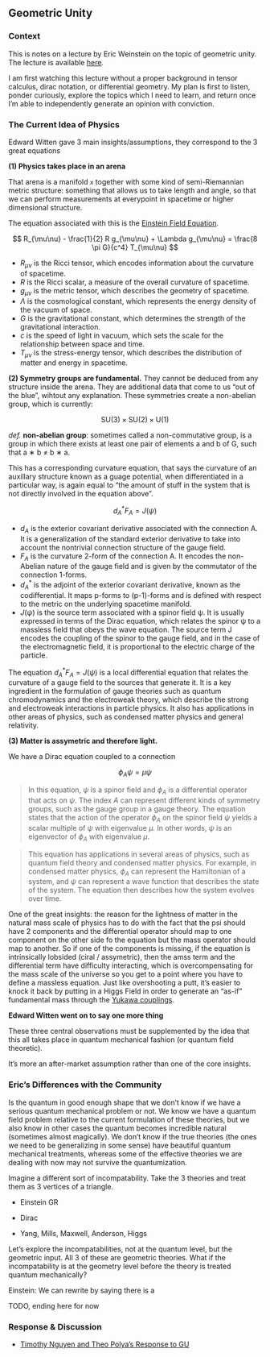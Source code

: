 <!-- ---
title: Geometric Unity
description: Eric Weinstein's Unification Effort
--- -->

## Geometric Unity

### Context

This is notes on a lecture by Eric Weinstein on the topic of geometric unity. The lecture is available [here](https://www.youtube.com/watch?v=QZQZQZQZQZQ).

I am first watching this lecture without a proper background in tensor calculus, dirac notation, or differential geometry. My plan is first to listen, ponder curiously, explore the topics which I need to learn, and return once I'm able to independently generate an opinion with conviction.

### The Current Idea of Physics

Edward Witten gave 3 main insights/assumptions, they correspond to the 3 great equations

**(1) Physics takes place in an arena**

That arena is a manifold `x` together with some kind of semi-Riemannian metric structure: something that allows us to take length and angle, so that we can perform measurements at everypoint in spacetime or higher dimensional structure.

The equation associated with this is the [Einstein Field Equation](../relativity/index.qmd#einstein-field-equation).

$$ R_{\mu\nu} - \frac{1}{2} R g_{\mu\nu} + \Lambda g_{\mu\nu} = \frac{8 \pi G}{c^4} T_{\mu\nu} $$

- $R_{\mu\nu}$ is the Ricci tensor, which encodes information about the curvature of spacetime.
- $R$ is the Ricci scalar, a measure of the overall curvature of spacetime.
- $g_{\mu\nu}$ is the metric tensor, which describes the geometry of spacetime.
- $\Lambda$ is the cosmological constant, which represents the energy density of the vacuum of space.
- $G$ is the gravitational constant, which determines the strength of the gravitational interaction.
- $c$ is the speed of light in vacuum, which sets the scale for the relationship between space and time.
- $T_{\mu\nu}$ is the stress-energy tensor, which describes the distribution of matter and energy in spacetime.

**(2) Symmetry groups are fundamental.**
They cannot be deduced from any structure inside the arena. They are additional data that come to us "out of the blue", wihtout any explanation. These symmetries create a non-abelian group, which is currently:

$$\mathrm{SU}(3) \times \mathrm{SU}(2) \times \mathrm{U}(1)$$

*def.* **non-abelian group**: sometimes called a non-commutative group, is a group in which there exists at least one pair of elements a and b of G, such that a ∗ b ≠ b ∗ a.

This has a corresponding curvature equation, that says the curvature of an auxillary structure known as a guage potential, when differentiated in a particular way, is again equal to "the amount of stuff in the system that is not directly involved in the equation above".

$$d^*_A F_A = J(\psi)$$

- $d_A$ is the exterior covariant derivative associated with the connection A. It is a generalization of the standard exterior derivative to take into account the nontrivial connection structure of the gauge field.
- $F_A$ is the curvature 2-form of the connection A. It encodes the non-Abelian nature of the gauge field and is given by the commutator of the connection 1-forms.
- $d_A^*$ is the adjoint of the exterior covariant derivative, known as the codifferential. It maps p-forms to (p-1)-forms and is defined with respect to the metric on the underlying spacetime manifold.
- $J(\psi)$ is the source term associated with a spinor field ψ. It is usually expressed in terms of the Dirac equation, which relates the spinor ψ to a massless field that obeys the wave equation. The source term J encodes the coupling of the spinor to the gauge field, and in the case of the electromagnetic field, it is proportional to the electric charge of the particle.

The equation $d_A^* F_A = J(\psi)$ is a local differential equation that relates the curvature of a gauge field to the sources that generate it. It is a key ingredient in the formulation of gauge theories such as quantum chromodynamics and the electroweak theory, which describe the strong and electroweak interactions in particle physics. It also has applications in other areas of physics, such as condensed matter physics and general relativity.

**(3) Matter is assymetric and therefore light.**

We have a Dirac equation coupled to a connection

$$ \phi_A \psi = \mu \psi $$

> In this equation, $\psi$ is a spinor field and $\phi_A$ is a differential operator that acts on $\psi$. The index $A$ can represent different kinds of symmetry groups, such as the gauge group in a gauge theory. The equation states that the action of the operator $\phi_A$ on the spinor field $\psi$ yields a scalar multiple of $\psi$ with eigenvalue $\mu$. In other words, $\psi$ is an eigenvector of $\phi_A$ with eigenvalue $\mu$.

> This equation has applications in several areas of physics, such as quantum field theory and condensed matter physics. For example, in condensed matter physics, $\phi_A$ can represent the Hamiltonian of a system, and $\psi$ can represent a wave function that describes the state of the system. The equation then describes how the system evolves over time.

One of the great insights: the reason for the lightness of matter in the natural mass scale of physics has to do with the fact that the psi should have 2 components and the differential operator should map to one component on the other side fo the equation but the mass operator should map to another. So if one of the components is missing, if the equation is intrinsically lobsided (ciral / assymetric), then the amss term and the differential term have difficulty interacting, which is overcompensating for the mass scale of the universe so you get to a point where you have to define a massless equation. Just like overshooting a putt, it's easier to knock it back by putting in a Higgs Field in order to generate an "as-if" fundamental mass through the [Yukawa couplings](../particle/index.qmd#yukawa-coupling).

**Edward Witten went on to say one more thing**

These three central observations must be supplemented by the idea that this all takes place in quantum mechanical fashion (or quantum field theoretic). 

It's more an after-market assumption rather than one of the core insights.

### Eric's Differences with the Community

Is the quantum in good enough shape that we don't know if we have a serious quantum mechanical problem or not. We know we have a quantum field problem relative to the current formulation of these theories, but we also know in other cases the quantum becomes incredible natural (sometimes almost magically). We don't know if the true theories (the ones we need to be generalizing in some sense) have beautiful quantum mechanical treatments, whereas some of the effective theories we are dealing with now may not survive the quantumization.

Imagine a different sort of incompatability. Take the 3 theories and treat them as 3 vertices of a triangle.

- Einstein GR

- Dirac

- Yang, Mills, Maxwell, Anderson, Higgs

Let's explore the incompatabilities, not at the quantum level, but the geometric input. All 3 of these are geometric theories. What if the incompatability is at the geometry level before the theory is treated quantum mechanically? 

Einstein: We can rewrite by saying there is a 

TODO, ending here for now

### Response & Discussion

- [Timothy Nguyen and Theo Polya's Response to GU](https://timothynguyen.files.wordpress.com/2021/02/geometric_unity.pdf)